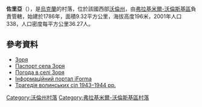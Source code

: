 {{coord|50|56|0|N|24|12|27|E|scale:30000|display=title}}

'''佐里亞'''（{{lang-uk|Зоря}}），是[[烏克蘭|烏克蘭]]的村落，位於該國西部[[沃倫州|沃倫州]]，由[[弗拉基米爾-沃倫斯基區|弗拉基米爾-沃倫斯基區]]負責管轄，始建於1786年，面積9.32平方公里，海拔高度196米，2001年人口338，人口密度每平方公里36.27人。

==參考資料==
* [http://gska2.rada.gov.ua/pls/z7502/A005?rdat1=21.03.2008&rf7571=4702 Зоря]{{dead link|date=2017年11月 |bot=InternetArchiveBot |fix-attempted=yes }}
* [https://web.archive.org/web/20140313010811/http://www.vvadm.gov.ua/ukr/miscevi%20rady/zora.html Паспорт села Зоря ]
* [http://weather.in.ua/ua/volynskaja/9151 Погода в селі Зоря ]{{Wayback|url=http://weather.in.ua/ua/volynskaja/9151 |date=20160305195832 }}
* [https://web.archive.org/web/20100125080655/http://old.iforma.com.ua/classifiers/uk/koatuu Інформаційний портал iForma]
* [http://www.poshuk-lviv.org.ua/book_caruk/74-85.htm Трагедія волинських сіл 1943–1944 рр.]{{Wayback|url=http://www.poshuk-lviv.org.ua/book_caruk/74-85.htm |date=20150209000943 }}

[[Category:沃倫州村落|Category:沃倫州村落]]
[[Category:弗拉基米爾-沃倫斯基區村落|Category:弗拉基米爾-沃倫斯基區村落]]


{{Volyn-geo-stub}}